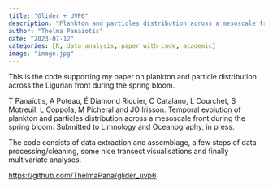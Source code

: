 ```yaml
---
title: "Glider + UVP6"
description: "Plankton and particles distribution across a mesoscale front during the spring bloom, seen from a glider and a UVP6."
author: "Thelma Panaïotis"
date: "2023-07-12"
categories: [R, data analysis, paper with code, academic]
image: "image.jpg"
---
```


This is the code supporting my paper on plankton and particle distribution across the Ligurian front during the spring bloom.

T Panaïotis, A Poteau, É Diamond Riquier, C Catalano, L Courchet, S Motreuil, L Coppola, M Picheral and JO Irisson. Temporal evolution of plankton and particles distribution across a mesoscale front during the spring bloom. Submitted to Limnology and Oceanography, in press.

The code consists of data extraction and assemblage, a few steps of data processing/cleaning, some nice transect visualisations and finally multivariate analyses.

<https://github.com/ThelmaPana/glider_uvp6>
